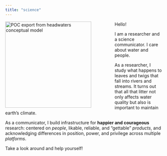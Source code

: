 ```yaml
---
title: "science"
---
```


<!-- ```{=html} -->
<!-- <style> -->
<!-- body { -->
<!--   background-image: url('river_aerial_view_2.png'); -->
<!-- } -->
<!-- </style> -->
<!-- ``` -->

<img src="hja.png" alt="POC export from headwaters conceptual model" style="float: left; margin: 0 75px 0 0;" width="275"/>

Hello!

I am a researcher and a science communicator. I care about water and people.

As a researcher, I study what happens to leaves and twigs that fall into rivers and streams. It turns out that all that litter not only affects water quality but also is important to maintain earth's climate.

As a communicator, I build infrastructure for **happier and courageous** research: centered on *people*,  likable, reliable, and "gettable" *products*, and acknowledging differences in position, power, and privilege across multiple *platforms*.

Take a look around and help yourself!